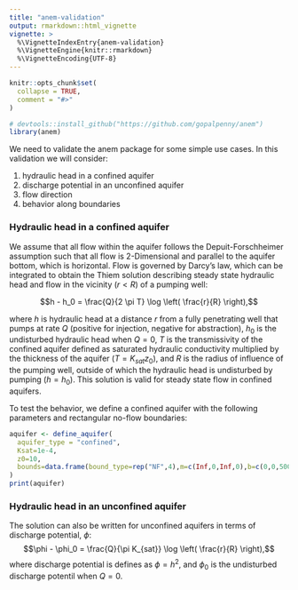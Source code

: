 ```yaml
---
title: "anem-validation"
output: rmarkdown::html_vignette
vignette: >
  %\VignetteIndexEntry{anem-validation}
  %\VignetteEngine{knitr::rmarkdown}
  %\VignetteEncoding{UTF-8}
---
```


```r
knitr::opts_chunk$set(
  collapse = TRUE,
  comment = "#>"
)
```

```r
# devtools::install_github("https://github.com/gopalpenny/anem")
library(anem)
```

We need to validate the anem package for some simple use cases. In this validation we will consider:

1. hydraulic head in a confined aquifer
2. discharge potential in an unconfined aquifer
3. flow direction
4. behavior along boundaries 

### Hydraulic head in a confined aquifer

We assume that all flow within the aquifer follows the Depuit-Forschheimer assumption such that all flow is 2-Dimensional and parallel to the aquifer bottom, which is horizontal. Flow is governed by Darcy's law, which can be integrated to obtain the Thiem solution describing steady state hydraulic head and flow in the vicinity ($r<R$) of a pumping well:

$$h - h_0 = \frac{Q}{2 \pi T} \log \left( \frac{r}{R} \right),$$

where $h$ is hydraulic head at a distance $r$ from a fully penetrating well that pumps at rate $Q$ (positive for injection, negative for abstraction), $h_0$ is the undisturbed hydraulic head when $Q=0$, $T$ is the transmissivity of the confined aquifer defined as saturated hydraulic conductivity multiplied by the thickness of the aquifer ($T= K_{sat} z_0$), and $R$ is the radius of influence of the pumping well, outside of which the hydraulic head is undisturbed by pumping ($h=h_0$). This solution is valid for steady state flow in confined aquifers.

To test the behavior, we define a confined aquifer with the following parameters and rectangular no-flow boundaries:
```r
aquifer <- define_aquifer(
  aquifer_type = "confined",
  Ksat=1e-4,
  z0=10,
  bounds=data.frame(bound_type=rep("NF",4),m=c(Inf,0,Inf,0),b=c(0,0,500,500))
)
print(aquifer)
```



### Hydraulic head in an unconfined aquifer

The solution can also be written for unconfined aquifers in terms of discharge potential, $\phi$:
$$\phi - \phi_0 = \frac{Q}{\pi K_{sat}} \log \left( \frac{r}{R} \right),$$
where discharge potential is defines as $\phi=h^2$, and $\phi_0$ is the undisturbed discharge potentil when $Q=0$.
